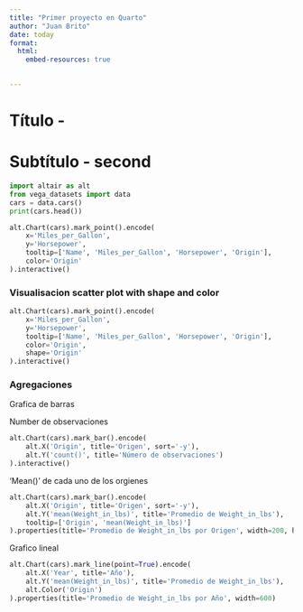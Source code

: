 ```yaml
---
title: "Primer proyecto en Quarto"
author: "Juan Brito"
date: today
format:
  html:
    embed-resources: true
 

---
```

# Título - 

# Subtítulo - second
```python
import altair as alt
from vega_datasets import data
cars = data.cars()
print(cars.head())
```

```python
alt.Chart(cars).mark_point().encode(
    x='Miles_per_Gallon',
    y='Horsepower',
    tooltip=['Name', 'Miles_per_Gallon', 'Horsepower', 'Origin'],
    color='Origin'
).interactive()
```

### Visualisacion scatter plot with shape and color
```python
alt.Chart(cars).mark_point().encode(
    x='Miles_per_Gallon',
    y='Horsepower',
    tooltip=['Name', 'Miles_per_Gallon', 'Horsepower', 'Origin'],
    color='Origin',
    shape='Origin'
).interactive()
```

###  Agregaciones 

Grafica de barras

Number de observaciones 

```python
alt.Chart(cars).mark_bar().encode(
    alt.X('Origin', title='Origen', sort='-y'),
    alt.Y('count()', title='Número de observaciones')
).interactive()
```
'Mean()' de cada uno de los orgienes
```python
alt.Chart(cars).mark_bar().encode(
    alt.X('Origin', title='Origen', sort='-y'),
    alt.Y('mean(Weight_in_lbs)', title='Promedio de Weight_in_lbs'),
    tooltip=['Origin', 'mean(Weight_in_lbs)']
).properties(title='Promedio de Weight_in_lbs por Origen', width=200, height=200)
```


Grafico lineal
```python
alt.Chart(cars).mark_line(point=True).encode(
    alt.X('Year', title='Año'),
    alt.Y('mean(Weight_in_lbs)', title='Promedio de Weight_in_lbs'),
    alt.Color('Origin')
).properties(title='Promedio de Weight_in_lbs por Año', width=600)
```